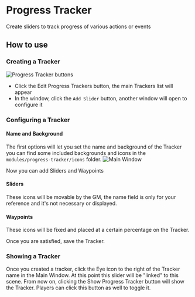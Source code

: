 
# Progress Tracker

<ModuleInfo/>

Create sliders to track progress of various actions or events

## How to use

### Creating a Tracker

<Image src="/images/Progress-Tracker/Ptbuttons.png" alt="Progress
Tracker buttons"   className={styles.wikiimage}/>

- Click the Edit Progress Trackers button, the main Trackers list will
    appear
- In the window, click the `Add Slider` button, another window will
    open to configure it

### Configuring a Tracker

#### Name and Background

The first options will let you set the name and background of the
Tracker you can find some included backgrounds and icons in the
`modules/progress-tracker/icons` folder.
<Image src="/images/Progress-Tracker/Ptmainwindow.png" alt="Main Window"   className={styles.wikiimage}/>

Now you can add Sliders and Waypoints

#### Sliders

These icons will be movable by the GM, the name field is only for your
reference and it's not necessary or displayed.

#### Waypoints

These icons will be fixed and placed at a certain percentage on the
Tracker.

Once you are satisfied, save the Tracker.

### Showing a Tracker

Once you created a tracker, click the Eye icon to the right of the
Tracker name in the Main Window. At this point this slider will be
"linked" to this scene. From now on, clicking the Show Progress Tracker
button will show the Tracker. Players can click this button as well to
toggle it.
